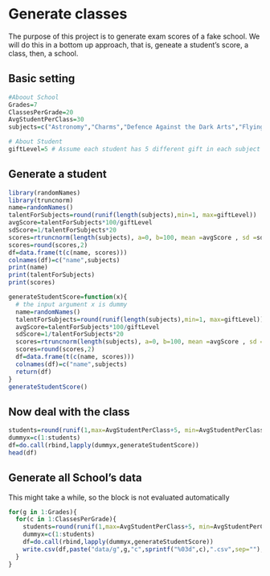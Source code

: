 # Generate classes

The purpose of this project is to generate exam scores of a fake school. We will do this in a bottom up approach, that is, geneate a student's score, a class, then, a school.

## Basic setting

```r
#Aboout School
Grades=7
ClassesPerGrade=20
AvgStudentPerClass=30
subjects=c("Astronomy","Charms","Defence Against the Dark Arts","Flying","Herbology","History of Magic","Potions","Transfiguration")

# About Student
giftLevel=5 # Assume each student has 5 different gift in each subject
```


## Generate a student

```r
library(randomNames)
library(truncnorm)
name=randomNames()
talentForSubjects=round(runif(length(subjects),min=1, max=giftLevel))
avgScore=talentForSubjects*100/giftLevel
sdScore=1/talentForSubjects*20
scores=rtruncnorm(length(subjects), a=0, b=100, mean =avgScore , sd =sdScore )
scores=round(scores,2)
df=data.frame(t(c(name, scores)))
colnames(df)=c("name",subjects)
print(name)
print(talentForSubjects)
print(scores)
```
```r
generateStudentScore=function(x){
  # the input argument x is dummy
  name=randomNames()
  talentForSubjects=round(runif(length(subjects),min=1, max=giftLevel))
  avgScore=talentForSubjects*100/giftLevel
  sdScore=1/talentForSubjects*20
  scores=rtruncnorm(length(subjects), a=0, b=100, mean =avgScore , sd =sdScore )
  scores=round(scores,2)
  df=data.frame(t(c(name, scores)))
  colnames(df)=c("name",subjects)
  return(df) 
}
generateStudentScore()
```

## Now deal with the class

```r
students=round(runif(1,max=AvgStudentPerClass+5, min=AvgStudentPerClass-5))
dummyx=c(1:students)
df=do.call(rbind,lapply(dummyx,generateStudentScore))
head(df)
```

## Generate all School's data

This might take a while, so the block is not evaluated automatically
```r
for(g in 1:Grades){
  for(c in 1:ClassesPerGrade){
    students=round(runif(1,max=AvgStudentPerClass+5, min=AvgStudentPerClass-5))
    dummyx=c(1:students)
    df=do.call(rbind,lapply(dummyx,generateStudentScore))
    write.csv(df,paste("data/g",g,"c",sprintf("%03d",c),".csv",sep=""),row.names=FALSE)
  }
}

```
